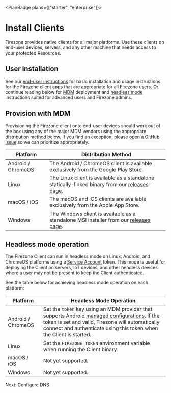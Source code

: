 
<PlanBadge plans={["starter", "enterprise"]}>

# Install Clients

</PlanBadge>

Firezone provides native clients for all major platforms. Use these clients on
end-user devices, servers, and any other machine that needs access to your
protected Resources.

## User installation

See our [end-user instructions](/kb/user-guides/) for basic installation and
usage instructions for the Firezone client apps that are appropriate for all
Firezone users. Or continue reading below for [MDM](#deploy-with-mdm) deployment
and [headless mode](#headless-mode-operation) instructions suited for advanced
users and Firezone admins.

## Provision with MDM

Provisioning the Firezone client onto end-user devices should work out of the
box using any of the major MDM vendors using the appropriate distribution method
below. If you find an exception, please
[open a GitHub issue](https://www.github.com/firezone/firezone/issues/new/choose)
so we can prioritize appropriately.

| Platform           | Distribution Method                                                                                                                                 |
| ------------------ | --------------------------------------------------------------------------------------------------------------------------------------------------- |
| Android / ChromeOS | The Android / ChromeOS client is available exclusively from the Google Play Store.                                                                  |
| Linux              | The Linux client is available as a standalone statically-linked binary from our [releases page](https://www.github.com/firezone/firezone/releases). |
| macOS / iOS        | The macOS and iOS clients are available exclusively from the Apple App Store.                                                                       |
| Windows            | The Windows client is available as a standalone MSI installer from our [releases page](https://www.github.com/firezone/firezone/releases).          |

## Headless mode operation

The Firezone Client can run in headless mode on Linux, Android, and ChromeOS
platforms using a [Service Account](/kb/authenticate/service-accounts) token.
This mode is useful for deploying the Client on servers, IoT devices, and other
headless devices where a user may not be present to keep the Client
authenticated.

See the table below for achieving headless mode operation on each platform:

| Platform           | Headless Mode Operation                                                                                                                                                                                                                                                               |
| ------------------ | ------------------------------------------------------------------------------------------------------------------------------------------------------------------------------------------------------------------------------------------------------------------------------------- |
| Android / ChromeOS | Set the `token` key using an MDM provider that supports Android [managed configurations](https://developer.android.com/work/managed-configurations). If the token is set and valid, Firezone will automatically connect and authenticate using this token when the Client is started. |
| Linux              | Set the `FIREZONE_TOKEN` environment variable when running the Client binary.                                                                                                                                                                                                         |
| macOS / iOS        | Not yet supported.                                                                                                                                                                                                                                                                    |
| Windows            | Not yet supported.                                                                                                                                                                                                                                                                    |

<NextStep href="/kb/deploy/dns">Next: Configure DNS</NextStep>

<SupportOptions />
